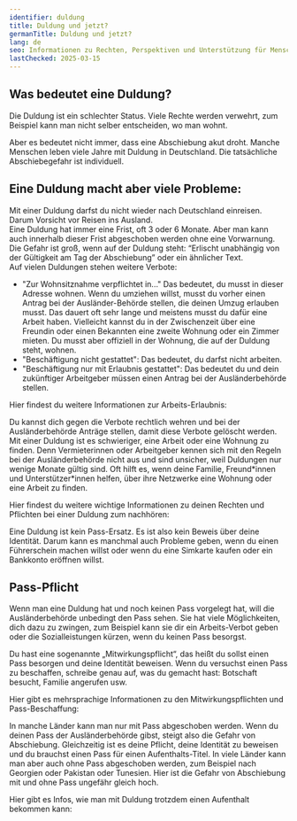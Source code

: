 ```yaml
---
identifier: duldung
title: Duldung und jetzt?
germanTitle: Duldung und jetzt?
lang: de
seo: Informationen zu Rechten, Perspektiven und Unterstützung für Menschen mit Duldung in Deutschland.
lastChecked: 2025-03-15
---
```

## Was bedeutet eine Duldung?

Die Duldung ist ein schlechter Status. Viele Rechte werden verwehrt, zum Beispiel kann man nicht selber entscheiden, wo man wohnt.

Aber es bedeutet nicht immer, dass eine Abschiebung akut droht. Manche Menschen leben viele Jahre mit Duldung in Deutschland.
Die tatsächliche Abschiebegefahr ist individuell.

<Block identifier="get-legal-advice" />

## Eine Duldung macht aber viele Probleme:

Mit einer Duldung darfst du nicht wieder nach Deutschland einreisen. Darum Vorsicht vor Reisen ins Ausland. <br/>
Eine Duldung hat immer eine Frist, oft 3 oder 6 Monate. Aber man kann auch innerhalb dieser Frist abgeschoben werden ohne eine Vorwarnung. Die Gefahr ist groß, wenn auf der Duldung steht: “Erlischt unabhängig von der Gültigkeit am Tag der Abschiebung” oder ein ähnlicher Text. <br/>
Auf vielen Duldungen stehen weitere Verbote:
- "Zur Wohnsitznahme verpflichtet in..." Das bedeutet, du musst in dieser Adresse wohnen. Wenn du umziehen willst, musst du vorher einen Antrag bei der Ausländer-Behörde stellen, die deinen Umzug erlauben musst. Das dauert oft sehr lange und meistens musst du dafür eine Arbeit haben. Vielleicht kannst du in der Zwischenzeit über eine Freundin oder einen Bekannten eine zweite Wohnung oder ein Zimmer mieten. Du musst aber offiziell in der Wohnung, die auf der Duldung steht, wohnen.
- "Beschäftigung nicht gestattet": Das bedeutet, du darfst nicht arbeiten.
- "Beschäftigung nur mit Erlaubnis gestattet": Das bedeutet du und dein zukünftiger Arbeitgeber müssen einen Antrag bei der Ausländerbehörde stellen.

Hier findest du weitere Informationen zur Arbeits-Erlaubnis:

<ExternalShortLink identifier="handbookgermany_workpermit" />

Du kannst dich gegen die Verbote rechtlich wehren und bei der Ausländerbehörde Anträge stellen, damit diese Verbote gelöscht werden. Mit einer Duldung ist es schwieriger, eine Arbeit oder eine Wohnung zu finden. Denn Vermieterinnen oder Arbeitgeber kennen sich mit den Regeln bei der Ausländerbehörde nicht aus und sind unsicher, weil Duldungen nur wenige Monate gültig sind. Oft hilft es, wenn deine Familie, Freund\*innen und Unterstützer\*innen helfen, über ihre Netzwerke eine Wohnung oder eine Arbeit zu finden.

Hier findest du weitere wichtige Informationen zu deinen Rechten und Pflichten bei einer Duldung zum nachhören:

<ExternalShortLink identifier="sfr_audio" />

Eine Duldung ist kein Pass-Ersatz. Es ist also kein Beweis über deine Identität. Darum kann es manchmal auch Probleme geben, wenn du einen Führerschein machen willst oder wenn du eine Simkarte kaufen oder ein Bankkonto eröffnen willst.

## Pass-Pflicht

Wenn man eine Duldung hat und noch keinen Pass vorgelegt hat, will die Ausländerbehörde unbedingt den Pass sehen. Sie hat viele Möglichkeiten, dich dazu zu zwingen, zum Beispiel kann sie dir ein Arbeits-Verbot geben oder die Sozialleistungen kürzen, wenn du keinen Pass besorgst.

Du hast eine sogenannte „Mitwirkungspflicht“, das heißt du sollst einen Pass besorgen und deine Identität beweisen. 
Wenn du versuchst einen Pass zu beschaffen, schreibe genau auf, was du gemacht hast: Botschaft besucht, Familie angerufen usw.

Hier gibt es mehrsprachige Informationen zu den Mitwirkungspflichten und Pass-Beschaffung:

<ExternalShortLink identifier="fluechtlingsrat-brandenburg_pass" />

In manche Länder kann man nur mit Pass abgeschoben werden. Wenn du deinen Pass der Ausländerbehörde gibst, steigt also die Gefahr von Abschiebung. Gleichzeitig ist es deine Pflicht, deine Identität zu beweisen und du brauchst einen Pass für einen Aufenthalts-Titel.
In viele Länder kann man aber auch ohne Pass abgeschoben werden, zum Beispiel nach Georgien oder Pakistan oder Tunesien. Hier ist die Gefahr von Abschiebung mit und ohne Pass ungefähr gleich hoch.

Hier gibt es Infos, wie man mit Duldung trotzdem einen Aufenthalt bekommen kann:

<InternalShortLink identifier="residence" />
